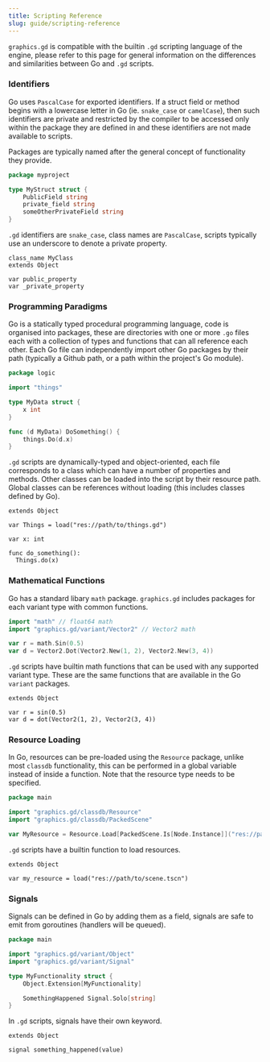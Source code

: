 ```yaml
---
title: Scripting Reference
slug: guide/scripting-reference
---
```


`graphics.gd` is compatible with the builtin `.gd` scripting language of the engine, please refer to this
page for general information on the differences and similarities between Go and `.gd` scripts.


### Identifiers
Go uses `PascalCase` for exported identifiers. If a struct field or method begins with a lowercase
letter in Go (ie. `snake_case` or `camelCase`), then such identifiers are private and restricted
by the compiler to be accessed only within the package they are defined in and these identifiers
are not made available to scripts.

Packages are typically named after the general concept of functionality they provide.

```go
package myproject

type MyStruct struct {
    PublicField string
    private_field string
    someOtherPrivateField string
}
```

`.gd` identifiers are `snake_case`, class names are `PascalCase`, scripts typically use an underscore
to denote a private property.

```gdscript
class_name MyClass
extends Object

var public_property
var _private_property
```

### Programming Paradigms
Go is a statically typed procedural programming language, code is organised into packages, these are directories
with one or more `.go` files each with a collection of types and functions that can all reference each other. Each
Go file can independently import other Go packages by their path (typically a Github path, or a path within the
project's Go module).

```go
package logic

import "things"

type MyData struct {
	x int
}

func (d MyData) DoSomething() {
	things.Do(d.x)
}
```

`.gd` scripts are dynamically-typed and object-oriented, each file corresponds to a class which can have a number
of properties and methods. Other classes can be loaded into the script by their resource path. Global classes can
be references without loading (this includes classes defined by Go).

```gdscript
extends Object

var Things = load("res://path/to/things.gd")

var x: int

func do_something():
  Things.do(x)
```

### Mathematical Functions
Go has a standard libary `math` package. `graphics.gd` includes packages for each variant type with common functions.

```go
import "math" // float64 math
import "graphics.gd/variant/Vector2" // Vector2 math

var r = math.Sin(0.5)
var d = Vector2.Dot(Vector2.New(1, 2), Vector2.New(3, 4))
```

`.gd` scripts have builtin math functions that can be used with any supported variant type. These are the same
functions that are available in the Go `variant` packages.

```gdscript
extends Object

var r = sin(0.5)
var d = dot(Vector2(1, 2), Vector2(3, 4))
```

### Resource Loading
In Go, resources can be pre-loaded using the `Resource` package, unlike most `classdb` functionality, this can be
performed in a global variable instead of inside a function. Note that the resource type needs to be specified.

```go
package main

import "graphics.gd/classdb/Resource"
import "graphics.gd/classdb/PackedScene"

var MyResource = Resource.Load[PackedScene.Is[Node.Instance]]("res://path/to/scene.tscn")
```

`.gd` scripts have a builtin function to load resources.

```gdscript
extends Object

var my_resource = load("res://path/to/scene.tscn")
```

### Signals
Signals can be defined in Go by adding them as a field, signals are safe to emit from goroutines (handlers will be queued).

```go
package main

import "graphics.gd/variant/Object"
import "graphics.gd/variant/Signal"

type MyFunctionality struct {
	Object.Extension[MyFunctionality]

	SomethingHappened Signal.Solo[string]
}
```

In `.gd` scripts, signals have their own keyword.

```gdscript
extends Object

signal something_happened(value)

```
